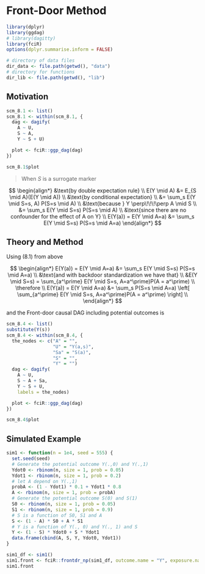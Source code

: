 # Front-Door Method {#frontdoor}


```r
library(dplyr)
library(ggdag)
# library(dagitty)
library(fciR)
options(dplyr.summarise.inform = FALSE)
```



```r
# directory of data files
dir_data <- file.path(getwd(), "data")
# directory for functions
dir_lib <- file.path(getwd(), "lib")
```


## Motivation



```r
scm_8.1 <- list()
scm_8.1 <- within(scm_8.1, {
  dag <- dagify(
    A ~ U,
    S ~ A,
    Y ~ S + U)

  plot <- fciR::ggp_dag(dag)
})
```

```r
scm_8.1$plot
```

> When $S$ is a surrogate marker

$$
\begin{align*}
&\text{by double expectation rule} \\
E(Y \mid A) &= E_{S \mid A}(E(Y \mid A)) \\
&\text{by conditional expectation} \\
&= \sum_s E(Y \mid S=s, A) P(S=s \mid A) \\
&\text{because } Y \perp\!\!\!\perp A \mid S \\
&= \sum_s E(Y \mid S=s) P(S=s \mid A) \\
&\text{since there are no confounder for the effect of A on Y} \\
E(Y(a)) = E(Y \mid A=a) &=  \sum_s E(Y \mid S=s) P(S=s \mid A=a)
\end{align*}
$$

## Theory and Method

Using (8.1) from above


$$
\begin{align*}
E(Y(a)) = E(Y \mid A=a) &=  \sum_s E(Y \mid S=s) P(S=s \mid A=a) \\
&\text{and with backdoor standardization we have that} \\
&E(Y \mid S=s) = \sum_{a^\prime} E(Y \mid S=s, A=a^\prime)P(A = a^\prime) \\
\therefore \\
E(Y(a)) = E(Y \mid A=a) &=  \sum_s P(S=s \mid A=a) \left[ \sum_{a^\prime} E(Y \mid S=s, A=a^\prime)P(A = a^\prime) \right] \\
\end{align*}
$$

and the Front-door causal DAG including potential outcomes is


```r
scm_8.4 <- list()
substitute(Y(s))
scm_8.4 <- within(scm_8.4, {
  the_nodes <- c("A" = "", 
                 "U" = "Y(a,s)", 
                 "Sa" = "S(a)",
                 "S" = "",
                 "Y" = "")
  dag <- dagify(
    A ~ U,
    S ~ A + Sa,
    Y ~ S + U,
    labels = the_nodes)

  plot <- fciR::ggp_dag(dag)
})
```

```r
scm_8.4$plot
```

## Simulated Example

```r
sim1 <- function(n = 1e4, seed = 555) {
  set.seed(seed)
  # Generate the potential outcome Y(.,0) and Y(.,1)
  Ydot0 <- rbinom(n, size = 1, prob = 0.05)
  Ydot1 <- rbinom(n, size = 1, prob = 0.2)
  # let A depend on Y(.,1)
  probA <- (1 - Ydot1) * 0.1 + Ydot1 * 0.8
  A <- rbinom(n, size = 1, prob = probA)
  # Generate the potential outcome S(0) and S(1)
  S0 <- rbinom(n, size = 1, prob = 0.05)
  S1 <- rbinom(n, size = 1, prob = 0.9)
  # S is a function of S0, S1 and A
  S <- (1 - A) * S0 + A * S1
  # Y is a function of Y(., 0) and Y(., 1) and S
  Y <- (1 - S) * Ydot0 + S * Ydot1
  data.frame(cbind(A, S, Y, Ydot0, Ydot1))
}
```


```r
sim1_df <- sim1()
sim1.front <- fciR::frontdr_np(sim1_df, outcome.name = "Y", exposure.name = "A", confound.names = "S")
sim1.front
```

